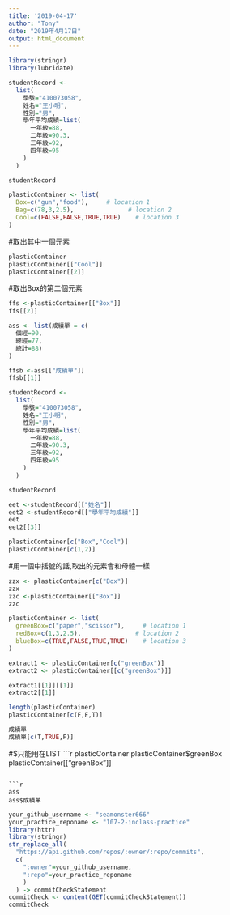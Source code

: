 ```yaml
---
title: '2019-04-17'
author: "Tony"
date: "2019年4月17日"
output: html_document
---
```


```r
library(stringr)
library(lubridate)
```

```r
studentRecord <-
  list(
    學號="410073058",
    姓名="王小明",
    性別="男",
    學年平均成績=list(
      一年級=88,
      二年級=90.3,
      三年級=92,
      四年級=95
    )
  )

studentRecord
```

```r
plasticContainer <- list(
  Box=c("gun","food"),     # location 1
  Bag=c(78,3,2.5),               # location 2
  Cool=c(FALSE,FALSE,TRUE,TRUE)    # location 3
)
```
#取出其中一個元素
```r
plasticContainer
plasticContainer[["Cool"]] 
plasticContainer[[2]]
```
#取出Box的第二個元素
```r
ffs <-plasticContainer[["Box"]] 
ffs[[2]]
```

```r
ass <- list(成績單 = c(
  個經=90,
  總經=77,
  統計=88)
)
```

```r
ffsb <-ass[["成績單"]]
ffsb[[1]]
```

```r
studentRecord <-
  list(
    學號="410073058",
    姓名="王小明",
    性別="男",
    學年平均成績=list(
      一年級=88,
      二年級=90.3,
      三年級=92,
      四年級=95
    )
  )

studentRecord
```

```r
eet <-studentRecord[["姓名"]]
eet2 <-studentRecord[["學年平均成績"]]
eet
eet2[[3]]
```

```r
plasticContainer[c("Box","Cool")] 
plasticContainer[c(1,2)]
```
#用一個中括號的話,取出的元素會和母體一樣
```r
zzx <- plasticContainer[c("Box")] 
zzx
zzc <-plasticContainer[["Box"]] 
zzc

```

```r
plasticContainer <- list(
  greenBox=c("paper","scissor"),     # location 1
  redBox=c(1,3,2.5),               # location 2
  blueBox=c(TRUE,FALSE,TRUE,TRUE)    # location 3
)
```

```r
extract1 <- plasticContainer[c("greenBox")]
extract2 <- plasticContainer[[c("greenBox")]]
```

```r
extract1[[1]][[1]]
extract2[[1]]
```

```r
length(plasticContainer)
plasticContainer[c(F,F,T)]
```

```r
成績單
成績單[c(T,TRUE,F)]
```
#$只能用在LIST
```r
plasticContainer
plasticContainer$greenBox
plasticContainer[["greenBox"]]
```

```r
ass
ass$成績單
```

```r
your_github_username <- "seamonster666"
your_practice_reponame <- "107-2-inclass-practice"
library(httr)
library(stringr)
str_replace_all(
  "https://api.github.com/repos/:owner/:repo/commits",
  c(
    ":owner"=your_github_username,
    ":repo"=your_practice_reponame
    )
  ) -> commitCheckStatement
commitCheck <- content(GET(commitCheckStatement))
commitCheck
```

